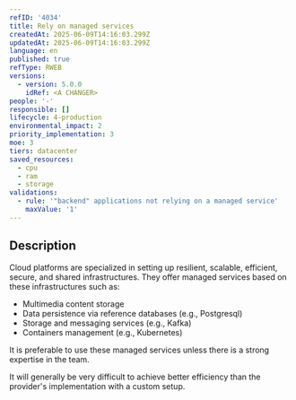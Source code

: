 ```yaml
---
refID: '4034'
title: Rely on managed services
createdAt: 2025-06-09T14:16:03.299Z
updatedAt: 2025-06-09T14:16:03.299Z
language: en
published: true
refType: RWEB
versions:
  - version: 5.0.0
    idRef: <A CHANGER>
people: '-'
responsible: []
lifecycle: 4-production
environmental_impact: 2
priority_implementation: 3
moe: 3
tiers: datacenter
saved_resources:
  - cpu
  - ram
  - storage
validations:
  - rule: '"backend" applications not relying on a managed service'
    maxValue: '1'
---
```


## Description

Cloud platforms are specialized in setting up resilient, scalable, efficient, secure, and shared infrastructures. They offer managed services based on these infrastructures such as:

* Multimedia content storage
* Data persistence via reference databases (e.g., Postgresql)
* Storage and messaging services (e.g., Kafka)
* Containers management (e.g., Kubernetes)

It is preferable to use these managed services unless there is a strong expertise in the team.

It will generally be very difficult to achieve better efficiency than the provider's implementation with a custom setup.
